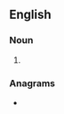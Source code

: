 ==English==

===Noun===
{{head|en|noun form}}

# {{plural of|en|rental}}

===Anagrams===
* {{anagrams|en|a=aelnrst|Antlers|Lenarts|antlers|reslant|saltern|sternal}}